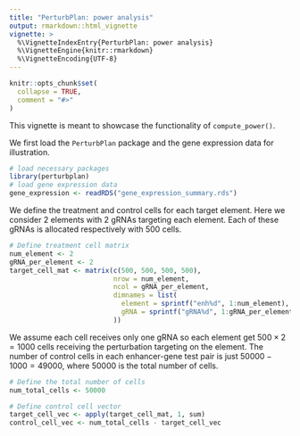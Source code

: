 ```yaml
---
title: "PerturbPlan: power analysis"
output: rmarkdown::html_vignette
vignette: >
  %\VignetteIndexEntry{PerturbPlan: power analysis}
  %\VignetteEngine{knitr::rmarkdown}
  %\VignetteEncoding{UTF-8}
---
```


```r
knitr::opts_chunk$set(
  collapse = TRUE,
  comment = "#>"
)
```

This vignette is meant to showcase the functionality of `compute_power()`. 

We first load the `PerturbPlan` package and the gene expression data for illustration. 

```r
# load necessary packages
library(perturbplan)
# load gene expression data 
gene_expression <- readRDS("gene_expression_summary.rds")
```

We define the treatment and control cells for each target element. Here we consider $2$ elements with $2$ gRNAs targeting each element. Each of these gRNAs is allocated respectively with $500$ cells. 

```r
# Define treatment cell matrix
num_element <- 2
gRNA_per_element <- 2
target_cell_mat <- matrix(c(500, 500, 500, 500), 
                          nrow = num_element,
                          ncol = gRNA_per_element,
                          dimnames = list(
                            element = sprintf("enh%d", 1:num_element),
                            gRNA = sprintf("gRNA%d", 1:gRNA_per_element)
                          ))
```

We assume each cell receives only one gRNA so each element get $500\times 2=1000$ cells receiving the perturbation targeting on the element. The number of control cells in each enhancer-gene test pair is just $50000-1000=49000$, where $50000$ is the total number of cells.

```r
# Define the total number of cells
num_total_cells <- 50000

# Define control cell vector
target_cell_vec <- apply(target_cell_mat, 1, sum)
control_cell_vec <- num_total_cells - target_cell_vec

```


